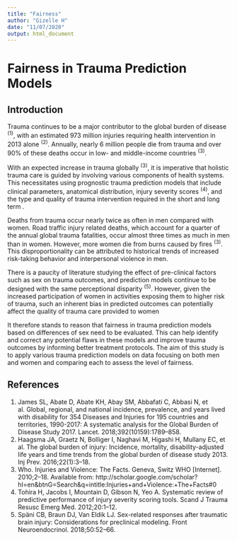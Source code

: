 ```yaml
---
title: "Fairness"
author: "Gizelle H"
date: "11/07/2020"
output: html_document
---
```


# Fairness in Trauma Prediction Models

## Introduction

Trauma continues to be a major contributor to the global burden of
disease ^(1)^, with an estimated 973 million injuries requiring health
intervention in 2013 alone ^(2)^<!-- Revised this to be more
direct. Please check for a more recent reference than 2-->. Annually,
nearly 6 million people die from trauma and over 90% of these deaths
occur in low- and middle-income countries ^(3)^<!-- This is quite
outdated. The latest GBD study indicate that the number of deaths is
closer to  4.5 million -->.

With an expected increase in trauma globally ^(3)^, it is imperative
that holistic trauma care is guided by involving various components of
health systems. This necessitates using prognostic trauma prediction
models that include clinical parameters, anatomical distribution,
injury severity scores ^(4)^, and the type and quality of trauma
intervention required in the short and long term<!-- Although the flow
is nice I'm not sure I follow the logic. What is the connection
between holistic trauma care and prediction models? Why does the
provision of the former require the latter? Prediction models may be
needed to guide clinical decision making, quality assurance, and
research. Maybe you can find a link there?--> .

Deaths from trauma occur nearly twice as often in men compared with
women. Road traffic injury related deaths, which account for a quarter
of the annual global trauma fatalities, occur almost three times as
much in men than in women<!-- See edit of previous sentence
-->. However, more women die from burns caused by fires ^(3)^. This
disproportionality can be attributed to historical trends of increased
risk-taking behavior and interpersonal violence in men<!-- Or that
women don't reach health facilities... This sentence need an up to
date reference-->.

There is a paucity of literature studying the effect of pre-clinical
factors such as sex on trauma outcomes, and prediction models continue
to be designed with the same perceptional disparity ^(5)^<!-- Are you
sure this reference discuss prediction models? It looks like it deals
with preclinical model systems.-->. However, given the increased
participation of women in activities exposing them to higher risk of
trauma, such an inherent bias in predicted outcomes can potentially
affect the quality of trauma care provided to women<!-- Also that many
models that are currently being used were developed in samples in
which a majority were males. I think this paragraph would benefit from
mentioning some of these models and the samples in which they were
developed. Look at TRISS, RTS and KTS (Kampala trauma score), for
example.-->

It therefore stands to reason that fairness in trauma prediction
models based on differences of sex need to be evaluated. This can help
identify and correct any potential flaws in these models and improve
trauma outcomes by informing better treatment protocols. The aim of
this study is to apply various trauma prediction models on data
focusing on both men and women and comparing each to assess the level
of fairness<!-- This paragraph is okay for now-->.

## References  

1. 	James SL, Abate D, Abate KH, Abay SM, Abbafati C, Abbasi N, et
       al. Global, regional, and national incidence, prevalence, and
       years lived with disability for 354 Diseases and Injuries for
       195 countries and territories, 1990-2017: A systematic analysis
       for the Global Burden of Disease
       Study 2017. Lancet. 2018;392(10159):1789–858.
2. 	Haagsma JA, Graetz N, Bolliger I, Naghavi M, Higashi H, Mullany EC, et al. The global burden of injury: Incidence, mortality, disability-adjusted life years and time trends from the global burden of disease study 2013. Inj Prev. 2016;22(1):3–18. 
3. 	Who. Injuries and Violence: The Facts. Geneva, Switz WHO [Internet]. 2010;2–18. Available from: http://scholar.google.com/scholar?hl=en&btnG=Search&q=intitle:Injuries+and+Violence:+The+Facts#0
4. 	Tohira H, Jacobs I, Mountain D, Gibson N, Yeo A. Systematic review of predictive performance of injury severity scoring tools. Scand J Trauma Resusc Emerg Med. 2012;20:1–12. 
5. 	Späni CB, Braun DJ, Van Eldik LJ. Sex-related responses after traumatic brain injury: Considerations for preclinical modeling. Front Neuroendocrinol. 2018;50:52–66.  

